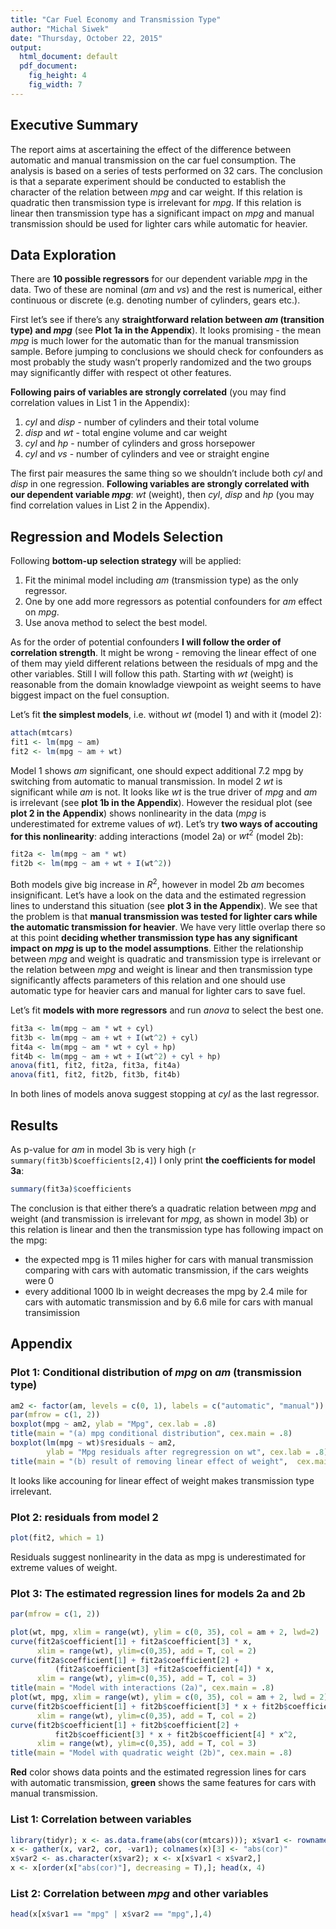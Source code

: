 ```yaml
---
title: "Car Fuel Economy and Transmission Type"
author: "Michal Siwek"
date: "Thursday, October 22, 2015"
output:
  html_document: default
  pdf_document:
    fig_height: 4
    fig_width: 7
---
```


## Executive Summary
The report aims at ascertaining the effect of the difference between automatic and manual transmission on the car fuel consumption. The analysis is based on a series of tests performed on 32 cars. The conclusion is that a separate experiment should be conducted to establish the character of the relation between $mpg$ and car weight. If this relation is quadratic then transmission type is irrelevant for $mpg$. If this relation is linear then transmission type has a significant impact on $mpg$ and manual transmission should be used for lighter cars while automatic for heavier.

## Data Exploration
There are **10 possible regressors** for our dependent variable $mpg$ in the data. Two of these are nominal ($am$ and $vs$) and the rest is numerical, either continuous or discrete (e.g. denoting number of cylinders, gears etc.).

First let's see if there's any **straightforward relation between $am$ (transition type) and $mpg$** (see **Plot 1a in the Appendix**). It looks promising - the mean $mpg$ is much lower for the automatic than for the manual transmission sample. Before jumping to conclusions we should check for confounders as most probably the study wasn't properly randomized and the two groups may significantly differ with respect ot other features.

**Following pairs of variables are strongly correlated** (you may find correlation values in List 1 in the Appendix):

1. $cyl$ and $disp$ - number of cylinders and their total volume
2. $disp$ and $wt$ - total engine volume and car weight
3. $cyl$ and $hp$ - number of cylinders and gross horsepower
4. $cyl$ and $vs$ - number of cylinders and vee or straight engine

The first pair measures the same thing so we shouldn't include both $cyl$ and $disp$  in one regression. **Following variables are strongly correlated with our dependent variable $mpg$**: $wt$ (weight), then $cyl$, $disp$ and $hp$ (you may find correlation values in List 2 in the Appendix).

## Regression and Models Selection
Following **bottom-up selection strategy** will be applied:

1. Fit the minimal model including $am$ (transmission type) as the only regressor.
2. One by one add more regressors as potential confounders for $am$ effect on $mpg$.
3. Use anova method to select the best model.

As for the order of potential confounders **I will follow the order of correlation strength**. It might be wrong - removing the linear effect of one of them may yield different relations between the residuals of mpg and the other variables. Still I will follow this path. Starting with $wt$ (weight) is reasonable from the domain knowladge viewpoint as weight seems to have biggest impact on the fuel consuption.

Let's fit **the simplest models**, i.e. without $wt$ (model 1) and with it (model 2):
```r
attach(mtcars)
fit1 <- lm(mpg ~ am)
fit2 <- lm(mpg ~ am + wt)
```
Model 1 shows $am$ significant, one should expect additional 7.2 mpg by switching from automatic to manual transmission. In model 2 $wt$ is significant while $am$ is not. It looks like $wt$ is the true driver of $mpg$ and $am$ is irrelevant (see **plot 1b in the Appendix**). However the residual plot (see **plot 2 in the Appendix**) shows nonlinearity in the data ($mpg$ is underestimated for extreme values of $wt$). Let's try **two ways of accouting for this nonlinearity**: adding interactions (model 2a) or $wt^2$ (model 2b):
```r
fit2a <- lm(mpg ~ am * wt)
fit2b <- lm(mpg ~ am + wt + I(wt^2))
```
Both models give big increase in $R^2$, however in model 2b $am$ becomes insignificant. Let's have a look on the data and the estimated regression lines to understand this situation (see **plot 3 in the Appendix**). We see that the problem is that **manual transmission was tested for lighter cars while the automatic transmission for heavier**. We have very little overlap there so at this point **deciding whether transmission type has any significant impact on $mpg$ is up to the model assumptions**. Either the relationship between $mpg$ and weight is quadratic and transmission type is irrelevant or the relation between $mpg$ and weight is linear and then transmission type significantly affects parameters of this relation and one should use automatic type for heavier cars and manual for lighter cars to save fuel.

Let's fit **models with more regressors** and run $anova$ to select the best one.
```r
fit3a <- lm(mpg ~ am * wt + cyl)
fit3b <- lm(mpg ~ am + wt + I(wt^2) + cyl)
fit4a <- lm(mpg ~ am * wt + cyl + hp)
fit4b <- lm(mpg ~ am + wt + I(wt^2) + cyl + hp)
anova(fit1, fit2, fit2a, fit3a, fit4a)
anova(fit1, fit2, fit2b, fit3b, fit4b)
```
In both lines of models anova suggest stopping at $cyl$ as the last regressor.

## Results
As p-value for $am$ in model 3b is very high (`r summary(fit3b)$coefficients[2,4]`) I only print **the coefficients for model 3a**:
```r
summary(fit3a)$coefficients
```
The conclusion is that either there's a quadratic relation between $mpg$ and weight (and transmission is irrelevant for $mpg$, as shown in model 3b) or this relation is linear and then the transmission type has following impact on the mpg:

* the expected mpg is 11 miles higher for cars with manual transmission comparing with cars with automatic transmission, if the cars weights were 0
* every additional 1000 lb in weight decreases the mpg by 2.4 mile for cars with automatic transmission
and by 6.6 mile for cars with manual transimission

## Appendix

### Plot 1: Conditional distribution of $mpg$ on $am$ (transmission type)
```r
am2 <- factor(am, levels = c(0, 1), labels = c("automatic", "manual"))
par(mfrow = c(1, 2))
boxplot(mpg ~ am2, ylab = "Mpg", cex.lab = .8)
title(main = "(a) mpg conditional distribution", cex.main = .8)
boxplot(lm(mpg ~ wt)$residuals ~ am2,
        ylab = "Mpg residuals after regregression on wt", cex.lab = .8)
title(main = "(b) result of removing linear effect of weight",  cex.main = .8)
```

It looks like accouning for linear effect of weight makes transmission type irrelevant.

### Plot 2: residuals from model 2
```r
plot(fit2, which = 1)
```
Residuals suggest nonlinearity in the data as mpg is underestimated for extreme values of weight.

### Plot 3: The estimated regression lines for models 2a and 2b
```r
par(mfrow = c(1, 2))

plot(wt, mpg, xlim = range(wt), ylim = c(0, 35), col = am + 2, lwd=2)
curve(fit2a$coefficient[1] + fit2a$coefficient[3] * x,
      xlim = range(wt), ylim=c(0,35), add = T, col = 2)
curve(fit2a$coefficient[1] + fit2a$coefficient[2] +
          (fit2a$coefficient[3] +fit2a$coefficient[4]) * x,
      xlim = range(wt), ylim=c(0,35), add = T, col = 3)
title(main = "Model with interactions (2a)", cex.main = .8)
plot(wt, mpg, xlim = range(wt), ylim = c(0, 35), col = am + 2, lwd = 2)
curve(fit2b$coefficient[1] + fit2b$coefficient[3] * x + fit2b$coefficient[4] * x^2,
      xlim = range(wt), ylim=c(0,35), add = T, col = 2)
curve(fit2b$coefficient[1] + fit2b$coefficient[2] +
          fit2b$coefficient[3] * x + fit2b$coefficient[4] * x^2,
      xlim = range(wt), ylim=c(0,35), add = T, col = 3)
title(main = "Model with quadratic weight (2b)", cex.main = .8)
```
**Red** color shows data points and the estimated regression lines for cars with automatic transmission, **green** shows the same features for cars with manual transmission.

### List 1: Correlation between variables
```r
library(tidyr); x <- as.data.frame(abs(cor(mtcars))); x$var1 <- rownames(x)
x <- gather(x, var2, cor, -var1); colnames(x)[3] <- "abs(cor)"
x$var2 <- as.character(x$var2); x <- x[x$var1 < x$var2,]
x <- x[order(x["abs(cor)"], decreasing = T),]; head(x, 4)
```

### List 2: Correlation between $mpg$ and other variables
```r
head(x[x$var1 == "mpg" | x$var2 == "mpg",],4)
```
